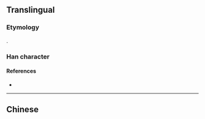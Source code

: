 {{also|煬}}
{{character info/new}}
==Translingual==

===Etymology===
{{Han simp|煬|f=昜|t=𠃓}}.

===Han character===
{{Han char|rn=86|rad=火|as=03|sn=7|canj=FNSH|four=97827|ids=⿰火𠃓}}

====References====
* {{Han ref|kx=0666.261|hdz=32190.050|uh=7080}}

----

==Chinese==
{{zh-see|煬}}